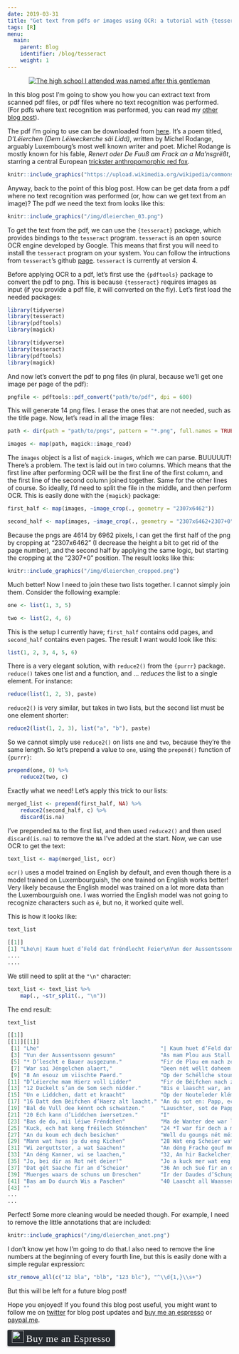 ```yaml
---
date: 2019-03-31
title: "Get text from pdfs or images using OCR: a tutorial with {tesseract} and {magick}"
tags: [R]
menu:
  main:
    parent: Blog
    identifier: /blog/tesseract
    weight: 1
---
```


<div style="text-align:center;">
  <a href="https://en.wikipedia.org/wiki/Michel_Rodange">
    <img src="/img/michelrodange.jpg" title = "The high school I attended was named after this gentleman"></a>
</div>

In this blog post I'm going to show you how you can extract text from scanned pdf files, or pdf files
where no text recognition was performed. (For pdfs where text recognition was performed, you can
read my [other blog post](https://www.brodrigues.co/blog/2018-06-10-scraping_pdfs/)).

The pdf I'm going to use can be downloaded from [here](http://www.luxemburgensia.bnl.lu/cgi/getPdf1_2.pl?mode=item&id=7110).
It's a poem titled, *D'Léierchen (Dem Léiweckerche säi Lidd)*, 
written by Michel Rodange, arguably Luxembourg's most well known writer and poet. Michel Rodange is
mostly known for his fable, *Renert oder De Fuuß am Frack an a Ma'nsgrëßt*, starring a central European
[trickster anthropomorphic red fox](https://en.wikipedia.org/wiki/Reynard_the_Fox). 

```r
knitr::include_graphics("https://upload.wikimedia.org/wikipedia/commons/d/d4/Reynard-the-fox.jpg")
```

Anyway, back to the point of this blog post. How can be get data from a pdf where no text recognition
was performed (or, how can we get text from an image)? The pdf we need the text from looks like
this:

```r
knitr::include_graphics("/img/dleierchen_03.png")
```

To get the text from the pdf, we can use the `{tesseract}` package, which provides bindings to the `tesseract` program.
`tesseract` is an open source OCR engine developed by Google. This means that first you will need 
to install the `tesseract` program on your system. You can follow the intructions from `tesseract`'s
github [page](https://github.com/tesseract-ocr/tesseract). `tesseract` is currently at version 4.

Before applying OCR to a pdf, let's first use the `{pdftools}` package to convert the pdf to png. 
This is because `{tesseract}` requires images as input (if you provide a pdf file, it will 
converted on the fly). Let's first load the needed packages:

```r
library(tidyverse)
library(tesseract)
library(pdftools)
library(magick)
```

```r
library(tidyverse)
library(tesseract)
library(pdftools)
library(magick)
```

And now let's convert the pdf to png files (in plural, because we'll get one image per page of the pdf):

```r
pngfile <- pdftools::pdf_convert("path/to/pdf", dpi = 600)
```

This will generate 14 png files. I erase the ones that are not needed, such as the title page. Now,
let's read in all the image files:

```r
path <- dir(path = "path/to/pngs", pattern = "*.png", full.names = TRUE)

images <- map(path, magick::image_read)
```

The `images` object is a list of `magick-image`s, which we can parse. BUUUUUT! There's a problem.
The text is laid out in two columns. Which means that the first line after performing OCR will be 
the first line of the first column, and the first line of the second column joined together. Same
for the other lines of course. So ideally, I'd need to split the file in the middle, and then 
perform OCR. This is easily done with the `{magick}` package:

```r
first_half <- map(images, ~image_crop(., geometry = "2307x6462"))

second_half <- map(images, ~image_crop(., geometry = "2307x6462+2307+0"))
```

Because the pngs are 4614 by 6962 pixels, I can get the first half of the png by cropping at 
"2307x6462" (I decrease the height a bit to get rid of the page number), and the second half by
applying the same logic, but starting the cropping at the "2307+0" position. The result looks like
this:

```r
knitr::include_graphics("/img/dleierchen_cropped.png")
```

Much better! Now I need to join these two lists together. I cannot simply join them. Consider
the following example:

```r
one <- list(1, 3, 5)

two <- list(2, 4, 6)
```

This is the setup I currently have; `first_half` contains odd pages, and `second_half` contains
even pages. The result I want would look like this:

```r
list(1, 2, 3, 4, 5, 6)
```

There is a very elegant solution, with `reduce2()` from the `{purrr}` package. `reduce()` takes one
list and a function, and ... *reduces* the list to a single element. For instance:

```r
reduce(list(1, 2, 3), paste)
```

`reduce2()` is very similar, but takes in two lists, but the second list must be one element shorter:

```r
reduce2(list(1, 2, 3), list("a", "b"), paste)
```

So we cannot simply use `reduce2()` on lists `one` and `two`, because they're the same length. So let's
prepend a value to `one`, using the `prepend()` function of `{purrr}`:

```r
prepend(one, 0) %>% 
    reduce2(two, c)
```

Exactly what we need! Let's apply this trick to our lists:

```r
merged_list <- prepend(first_half, NA) %>% 
    reduce2(second_half, c) %>% 
    discard(is.na)
```

I've prepended `NA` to the first list, and then used `reduce2()` and then used `discard(is.na)` to 
remove the `NA` I've added at the start. Now, we can use OCR to get the text:

```r
text_list <- map(merged_list, ocr)
```

`ocr()` uses a model trained on English by default, and even though there is a model trained on 
Luxembourguish, the one trained on English works better! Very likely because the English model was trained
on a lot more data than the Luxembourguish one. I was worried the English model was not going to 
recognize characters such as `é`, but no, it worked quite well.

This is how it looks like:

```r
text_list

[[1]]
[1] "Lhe\n| Kaum huet d’Feld dat fréndlecht Feier\nVun der Aussentssonn gesunn\nAs mam Plou aus Stall a Scheier\n* D’lescht e Bauer ausgezunn.\nFir de Plou em nach ze dreiwen\nWar sai Jéngelchen alaert,\nDeen nét wéllt doheem méi bleiwen\n8 An esouz um viischte Paerd.\nOp der Schéllche stoung ze denken\nD’Léierche mam Hierz voll Lidder\nFir de Béifchen nach ze zanken\n12 Duckelt s’an de Som sech nidder.\nBis e laascht war, an du stémmt se\nUn e Liddchen, datt et kraacht\nOp der Nouteleder klémmt se\n16 Datt dem Béifchen d’Haerz alt laacht.\nAn du sot en: Papp, ech mengen\nBal de Vull dee kénnt och schwatzen.\nLauschter, sot de Papp zum Klengen,\n20 Ech kann d’Liddchen iwersetzen.\nI\nBas de do, mii léiwe Fréndchen\nMa de Wanter dee war laang!\nKuck, ech hat keng fréilech Sténnchen\n24 *T war fir dech a mech mer baang.\nAn du koum ech dech besichen\nWell du goungs nét méi eraus\nMann wat hues jo du eng Kichen\n28 Wat eng Scheier wat en Haus.\nWi zerguttster, a wat Saachen!\nAn déng Frache gouf mer Brout.\nAn déng Kanner, wi se laachen,\n32, An hir Backelcher, wi rout!\nJo, bei dir as Rot nét deier!\nJo a kuck mer wat eng Méscht.\nDat gét Saache fir an d’Scheier\n36 An och Sué fir an d’Késcht.\nMuerges waars de schuns um Dreschen\nIr der Daudes d’Schung sech stréckt\nBas am Do duurch Wis a Paschen\n40 Laascht all Waassergruef geschréckt.\n"
....
....
```

We still need to split at the `"\n"` character:

```r
text_list <- text_list %>% 
    map(., ~str_split(., "\n"))
```

The end result:

```r
text_list

[[1]]
[[1]][[1]]
 [1] "Lhe"                                      "| Kaum huet d’Feld dat fréndlecht Feier" 
 [3] "Vun der Aussentssonn gesunn"              "As mam Plou aus Stall a Scheier"         
 [5] "* D’lescht e Bauer ausgezunn."            "Fir de Plou em nach ze dreiwen"          
 [7] "War sai Jéngelchen alaert,"               "Deen nét wéllt doheem méi bleiwen"       
 [9] "8 An esouz um viischte Paerd."            "Op der Schéllche stoung ze denken"       
[11] "D’Léierche mam Hierz voll Lidder"         "Fir de Béifchen nach ze zanken"          
[13] "12 Duckelt s’an de Som sech nidder."      "Bis e laascht war, an du stémmt se"      
[15] "Un e Liddchen, datt et kraacht"           "Op der Nouteleder klémmt se"             
[17] "16 Datt dem Béifchen d’Haerz alt laacht." "An du sot en: Papp, ech mengen"          
[19] "Bal de Vull dee kénnt och schwatzen."     "Lauschter, sot de Papp zum Klengen,"     
[21] "20 Ech kann d’Liddchen iwersetzen."       "I"                                       
[23] "Bas de do, mii léiwe Fréndchen"           "Ma de Wanter dee war laang!"             
[25] "Kuck, ech hat keng fréilech Sténnchen"    "24 *T war fir dech a mech mer baang."    
[27] "An du koum ech dech besichen"             "Well du goungs nét méi eraus"            
[29] "Mann wat hues jo du eng Kichen"           "28 Wat eng Scheier wat en Haus."         
[31] "Wi zerguttster, a wat Saachen!"           "An déng Frache gouf mer Brout."          
[33] "An déng Kanner, wi se laachen,"           "32, An hir Backelcher, wi rout!"         
[35] "Jo, bei dir as Rot nét deier!"            "Jo a kuck mer wat eng Méscht."           
[37] "Dat gét Saache fir an d’Scheier"          "36 An och Sué fir an d’Késcht."          
[39] "Muerges waars de schuns um Dreschen"      "Ir der Daudes d’Schung sech stréckt"     
[41] "Bas am Do duurch Wis a Paschen"           "40 Laascht all Waassergruef geschréckt." 
[43] ""  
...
...
```

Perfect! Some more cleaning would be needed though. For example, I need to remove the little 
annotations that are included:

```r
knitr::include_graphics("/img/dleierchen_anot.png")
```

I don't know yet how I'm going to do that.I also need to remove the line numbers at the beginning 
of every fourth line, but this is easily done with a simple regular expression:

```r
str_remove_all(c("12 bla", "blb", "123 blc"), "^\\d{1,}\\s+")
```

But this will be left for a future blog post!

Hope you enjoyed! If you found this blog post useful, you might want to follow 
me on [twitter](https://www.twitter.com/brodriguesco) for blog post updates and 
[buy me an espresso](https://www.buymeacoffee.com/brodriguesco) or [paypal.me](https://www.paypal.me/brodriguesco).

<style>.bmc-button img{width: 27px !important;margin-bottom: 1px !important;box-shadow: none !important;border: none !important;vertical-align: middle !important;}.bmc-button{line-height: 36px !important;height:37px !important;text-decoration: none !important;display:inline-flex !important;color:#ffffff !important;background-color:#272b30 !important;border-radius: 3px !important;border: 1px solid transparent !important;padding: 1px 9px !important;font-size: 22px !important;letter-spacing:0.6px !important;box-shadow: 0px 1px 2px rgba(190, 190, 190, 0.5) !important;-webkit-box-shadow: 0px 1px 2px 2px rgba(190, 190, 190, 0.5) !important;margin: 0 auto !important;font-family:'Cookie', cursive !important;-webkit-box-sizing: border-box !important;box-sizing: border-box !important;-o-transition: 0.3s all linear !important;-webkit-transition: 0.3s all linear !important;-moz-transition: 0.3s all linear !important;-ms-transition: 0.3s all linear !important;transition: 0.3s all linear !important;}.bmc-button:hover, .bmc-button:active, .bmc-button:focus {-webkit-box-shadow: 0px 1px 2px 2px rgba(190, 190, 190, 0.5) !important;text-decoration: none !important;box-shadow: 0px 1px 2px 2px rgba(190, 190, 190, 0.5) !important;opacity: 0.85 !important;color:#82518c !important;}</style><link href="https://fonts.googleapis.com/css?family=Cookie" rel="stylesheet"><a class="bmc-button" target="_blank" href="https://www.buymeacoffee.com/brodriguesco"><img src="https://www.buymeacoffee.com/assets/img/BMC-btn-logo.svg" alt="Buy me an Espresso"><span style="margin-left:5px">Buy me an Espresso</span></a>

